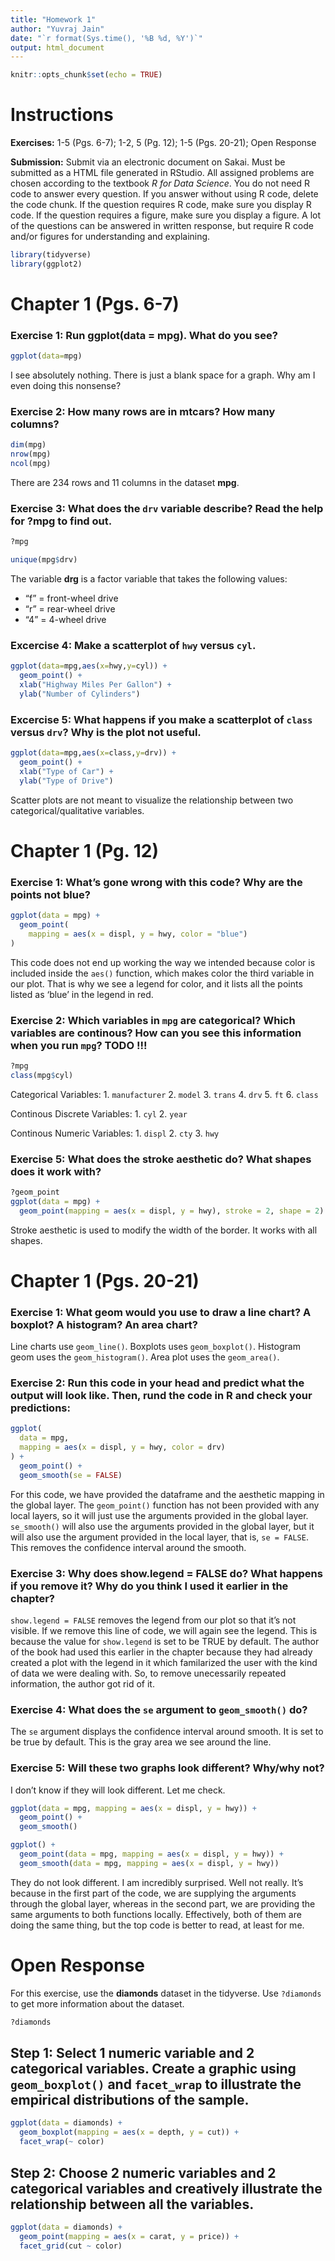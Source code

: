 ```yaml
---
title: "Homework 1"
author: "Yuvraj Jain"
date: "`r format(Sys.time(), '%B %d, %Y')`"
output: html_document
---
```


```r
knitr::opts_chunk$set(echo = TRUE)
```

# Instructions

**Exercises:** 1-5 (Pgs. 6-7); 1-2, 5 (Pg. 12); 1-5 (Pgs. 20-21); Open Response

**Submission:** Submit via an electronic document on Sakai. Must be submitted as a HTML file generated in RStudio. All assigned problems are chosen according to the textbook *R for Data Science*. You do not need R code to answer every question. If you answer without using R code, delete the code chunk. If the question requires R code, make sure you display R code. If the question requires a figure, make sure you display a figure. A lot of the questions can be answered in written response, but require R code and/or figures for understanding and explaining.

```r
library(tidyverse)
library(ggplot2)
```

# Chapter 1 (Pgs. 6-7)

###  Exercise 1: Run ggplot(data = mpg). What do you see?
```r
ggplot(data=mpg)
```

I see absolutely nothing. There is just a blank space for a graph. Why am I even doing this nonsense?

### Exercise 2: How many rows are in mtcars? How many columns?
```r
dim(mpg)
nrow(mpg)
ncol(mpg)
```
There are 234 rows and 11 columns in the dataset **mpg**.

###  Exercise 3: What does the `drv` variable describe? Read the help for ?mpg to find out. 
```r
?mpg
```

```r
unique(mpg$drv)
```


The variable **drg** is a factor variable that takes the following values:

- "f" = front-wheel drive
- "r" = rear-wheel drive
- "4" = 4-wheel drive

###  Excercise 4: Make a scatterplot of `hwy` versus `cyl`. 
```r
ggplot(data=mpg,aes(x=hwy,y=cyl)) +
  geom_point() + 
  xlab("Highway Miles Per Gallon") +
  ylab("Number of Cylinders")
```


###  Excercise 5: What happens if you make a scatterplot of `class` versus `drv`? Why is the plot not useful. 
```r
ggplot(data=mpg,aes(x=class,y=drv)) + 
  geom_point() + 
  xlab("Type of Car") +
  ylab("Type of Drive")
```

Scatter plots are not meant to visualize the relationship between two categorical/qualitative variables. 

# Chapter 1 (Pg. 12)

###  Exercise 1: What's gone wrong with this code? Why are the points not blue?
```r
ggplot(data = mpg) + 
  geom_point(
    mapping = aes(x = displ, y = hwy, color = "blue")
)
```

This code does not end up working the way we intended because color is included inside the `aes()` function, which makes color the third variable in our plot. That is why we see a legend for color, and it lists all the points listed as 'blue' in the legend in red. 

###  Exercise 2: Which variables in `mpg` are categorical? Which variables are continous? How can you see this information when you run `mpg`?   TODO !!!
```r
?mpg
class(mpg$cyl)
```

Categorical Variables:
1. `manufacturer`
2. `model`
3. `trans`
4. `drv`
5. `ft`
6. `class`

Continous Discrete Variables: 
1. `cyl` 
2. `year`

Continous Numeric Variables:
1. `displ` 
2. `cty`
3. `hwy`

###  Exercise 5: What does the stroke aesthetic do? What shapes does it work with?
```r
?geom_point
ggplot(data = mpg) +
  geom_point(mapping = aes(x = displ, y = hwy), stroke = 2, shape = 2)
```

Stroke aesthetic is used to modify the width of the border. It works with all shapes. 

# Chapter 1 (Pgs. 20-21)

###  Exercise 1: What geom would you use to draw a line chart? A boxplot? A histogram? An area chart?

Line charts use `geom_line()`. Boxplots uses `geom_boxplot()`. Histogram geom uses the `geom_histogram()`. Area plot uses the `geom_area()`.

###  Exercise 2: Run this code in your head and predict what the output will look like. Then, rund the code in R and check your predictions: 
```r
ggplot(
  data = mpg,
  mapping = aes(x = displ, y = hwy, color = drv)
) + 
  geom_point() +
  geom_smooth(se = FALSE)
```

For this code, we have provided the dataframe and the aesthetic mapping in the global layer. The `geom_point()` function has not been provided with any local layers, so it will just use the arguments provided in the global layer. `se_smooth()` will also use the arguments provided in the global layer, but it will also use the argument provided in the local layer, that is, `se = FALSE`. This removes the confidence interval around the smooth. 

###  Exercise 3: Why does show.legend = FALSE do? What happens if you remove it? Why do you think I used it earlier in the chapter?

`show.legend = FALSE` removes the legend from our plot so that it's not visible. If we remove this line of code, we will again see the legend. This is because the value for `show.legend` is set to be TRUE by default. The author of the book had used this earlier in the chapter because they had already created a plot with the legend in it which familarized the user with the kind of data we were dealing with. So, to remove unecessarily repeated information, the author got rid of it. 

###  Exercise 4: What does the `se` argument to `geom_smooth()` do?

The `se` argument displays the confidence interval around smooth. It is set to be true by default. This is the gray area we see around the line. 

###  Exercise 5: Will these two graphs look different? Why/why not?

I don't know if they will look different. Let me check.

```r
ggplot(data = mpg, mapping = aes(x = displ, y = hwy)) + 
  geom_point() + 
  geom_smooth()

ggplot() + 
  geom_point(data = mpg, mapping = aes(x = displ, y = hwy)) + 
  geom_smooth(data = mpg, mapping = aes(x = displ, y = hwy))
```

They do not look different. I am incredibly surprised. Well not really. It's because in the first part of the code, we are supplying the arguments through the global layer, whereas in the second part, we are providing the same arguments to both functions locally. Effectively, both of them are doing the same thing, but the top code is better to read, at least for me. 

# Open Response

For this exercise, use the **diamonds** dataset in the tidyverse. Use `?diamonds` to get more information about the dataset.

```r
?diamonds
```

## Step 1: Select 1 numeric variable and 2 categorical variables. Create a graphic using `geom_boxplot()` and `facet_wrap` to illustrate the empirical distributions of the sample.

```r
ggplot(data = diamonds) +
  geom_boxplot(mapping = aes(x = depth, y = cut)) +
  facet_wrap(~ color)
```

## Step 2: Choose 2 numeric variables and 2 categorical variables and creatively illustrate the relationship between all the variables. 

```r
ggplot(data = diamonds) +
  geom_point(mapping = aes(x = carat, y = price)) +
  facet_grid(cut ~ color) 
```